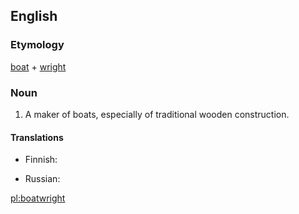==English==

===Etymology===
[[boat]] + [[wright]]
===Noun===
{{en-noun}}

# A maker of boats, especially of traditional wooden construction.

====Translations====
{{trans-top|maker of wooden boats}}
* Finnish: {{t-|fi|veneenveistäjä}}
{{trans-mid}}
* Russian: {{tø|ru|[[шлюпочный]] [[мастер]]|m|tr=šljúpočnyj máster|sc=Cyrl}}
{{trans-bottom}}

[[pl:boatwright]]